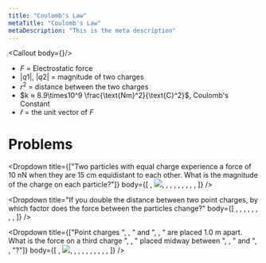```yaml
---
title: "Coulomb's Law"
metaTitle: "Coulomb's Law"
metaDescription: "This is the meta description"
---
```


<Callout body={<BlockMath math="\overrightarrow{F} =k\frac{|q_1||q_2|}{r^2}\widehat{r}"/>}/>

- $F$ = Electrostatic force
- $|q1|$, $|q2|$ = magnitude of two charges
- $r^2$ = distance between the two charges
- $k ≈ 8.9\times10^9 \frac{\text{Nm}^2}{\text{C}^2}$, Coulomb's Constant
- $\widehat{r}$ = the unit vector of $F$

# Problems
<Dropdown 
  title={["Two particles with equal charge experience a force of 10 nN when they are 15 cm equidistant to each other. What is the magnitude of the charge on each particle?"]} 
  body={[
    <InlineMath math="\text{Diagram:}"/>,
    <img src={CoulombsLaw1}/>,
    <Divider/>,
    <InlineMath math="\text{Solution:}"/>,
    <BlockMath math="\overrightarrow{F} =k\frac{|q_1||q_2|}{r^2}"/>,
    <BlockMath math="\text{because the charges are equal }|q_1|=|q_2|=q"/>,
    <BlockMath math="\overrightarrow{F} =k\frac{q^2}{r^2}"/>,
    <BlockMath math="\sqrt{\frac{\overrightarrow{F}r^2}{k}}=q"/>,
    <BlockMath math="\sqrt{\frac{{10\times10^{-19}}(30\times10^{-2})^2}{8.9\times10^9}}=q"/>,
    <BlockMath math="-3.2\times10^{-10} \text{C} = q"/>,
  ]}
/>

<Dropdown 
  title="If you double the distance between two point charges, by which factor does the force between the particles change?"
  body={[
    <BlockMath math="\text{The force is given by} \overrightarrow{F} =k\frac{|q_1||q_2|}{r^2}"/>,
    <BlockMath math="\text{Increasing the distance will affect the force, we can label this affect as } x \text{ below.}"/>,
    <BlockMath math="x\overrightarrow{F} =k\frac{|q_1||q_2|}{(2r)^2}"/>,
    <BlockMath math="x\overrightarrow{F} =k\frac{|q_1||q_2|}{4(r^2)}"/>,
    <BlockMath math="x\overrightarrow{F} =\frac{1}{4}\underbrace{k\frac{|q_1||q_2|}{r^2}}_{\overrightarrow{F}}"/>,
    <BlockMath math="x\space\cancel{\overrightarrow{F}} = \frac{1}{4}\cancel{\overrightarrow{F}}"/>,
    <BlockMath math="x=\frac{1}{4}"/>,
    <BlockMath math="\text{Doubling the distance decreases the force between the particles by a factor of }\frac{1}{4}."/>,
  ]}
/>

<Dropdown
  title={["Point charges ", <InlineMath math="q_1=50 \mu \text{C}"/>, " and ", <InlineMath math="q_2=-25 \mu \text{C}"/>, " are placed 1.0 m apart. What is the force on a third charge ", <InlineMath math="q_3=20 \mu \text{C}"/>, " placed midway between ", <InlineMath math="q_1"/>, " and ", <InlineMath math="q_2"/>, "?"]}
  body={[
    <InlineMath math="\text{Diagram:}"/>,
    <img src={CoulombsLaw2}/>,
    <Divider/>,
    <InlineMath math="\text{Solution:}"/>,
    <BlockMath math="\overrightarrow{F}_{net} = \overrightarrow{F}_1 + \overrightarrow{F}_2"/>,
    <BlockMath math="\text{The forces are given by} \overrightarrow{F} =k\frac{|q_1||q_2|}{r^2}"/>,
    <BlockMath math="\overrightarrow{F_1} = (8.9\times10^{9}) \frac{(50\times10^{-6})(20\times10^{-6})}{0.5^2}"/>,
    <BlockMath math="\overrightarrow{F_1} = 36 \text{N}"/>,
    <BlockMath math="\overrightarrow{F_2} = (8.9\times10^{9}) \frac{(25\times10^{-6})(20\times10^{-6})}{0.5^2}"/>,
    <BlockMath math="\overrightarrow{F_1} = 18 \text{N}"/>,
    <BlockMath math="\overrightarrow{F}_{net} = \overrightarrow{F}_1 + \overrightarrow{F}_2
= 36\text{N}\space +\space 18\text{N} = \boxed{54 \text{N}}"/>,
  ]}
/>
